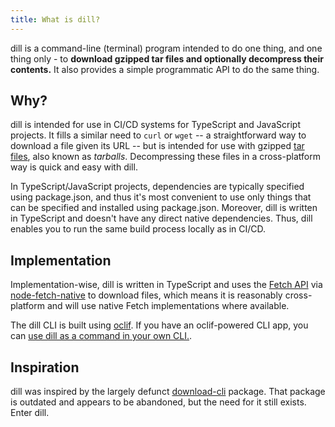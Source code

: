 ```yaml
---
title: What is dill?
---
```


dill is a command-line (terminal) program intended to do one thing, and one thing only - to **download gzipped tar files
and optionally decompress their contents.** It also provides a simple programmatic API to do the same thing.

## Why?

dill is intended for use in CI/CD systems for TypeScript and JavaScript projects. It fills a similar need to `curl` or
`wget` -- a straightforward way to download a file given its URL -- but is intended for use with gzipped [tar
files](https://en.wikipedia.org/wiki/Tar_(computing)), also known as _tarballs_. Decompressing these files in a
cross-platform way is quick and easy with dill.

In TypeScript/JavaScript projects, dependencies are typically specified using package.json, and thus it's most
convenient to use only things that can be specified and installed using package.json. Moreover, dill is written in
TypeScript and doesn't have any direct native dependencies. Thus, dill enables you to run the same build process locally
as in CI/CD.

## Implementation

Implementation-wise, dill is written in TypeScript and uses the [Fetch API](https://developer.mozilla.org/en-US/docs/Web/API/Fetch_API) via
[node-fetch-native](https://github.com/unjs/node-fetch-native) to download files, which means it is reasonably
cross-platform and will use native Fetch implementations where available.

The dill CLI is built using [oclif](https://oclif.io/). If you have an oclif-powered CLI app, you can [use dill as a command in your own CLI.](/usage/subcommand/).

## Inspiration

dill was inspired by the largely defunct [download-cli](https://github.com/kevva/download-cli) package. That package is
outdated and appears to be abandoned, but the need for it still exists. Enter dill.
